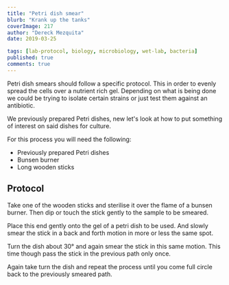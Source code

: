 ```yaml
---
title: "Petri dish smear"
blurb: "Krank up the tanks"
coverImage: 217
author: "Dereck Mezquita"
date: 2019-03-25

tags: [lab-protocol, biology, microbiology, wet-lab, bacteria]
published: true
comments: true
---
```


Petri dish smears should follow a specific protocol. This in order to evenly spread the cells over a nutrient rich gel. Depending on what is being done we could be trying to isolate certain strains or just test them against an antibiotic.

We previously prepared Petri dishes, new let's look at how to put something of interest on said dishes for culture.

For this process you will need the following:

- Previously prepared Petri dishes
- Bunsen burner
- Long wooden sticks

## Protocol

Take one of the wooden sticks and sterilise it over the flame of a bunsen burner. Then dip or touch the stick gently to the sample to be smeared.

Place this end gently onto the gel of a petri dish to be used. And slowly smear the stick in a back and forth motion in more or less the same spot. 

Turn the dish about 30&deg; and again smear the stick in this same motion. This time though pass the stick in the previous path only once.

Again take turn the dish and repeat the process until you come full circle back to the previously smeared path.
